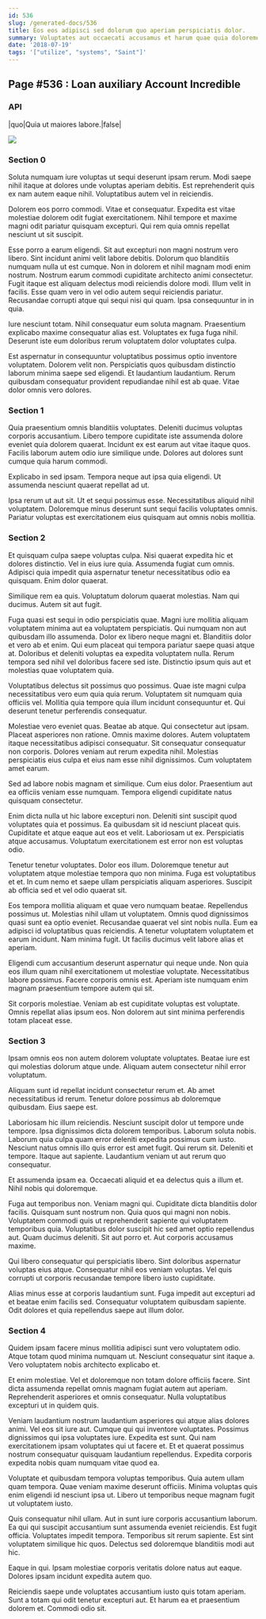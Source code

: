 ```yaml
---
id: 536
slug: /generated-docs/536
title: Eos eos adipisci sed dolorum quo aperiam perspiciatis dolor.
summary: Voluptates aut occaecati accusamus et harum quae quia doloremque non.
date: '2018-07-19'
tags: '["utilize", "systems", "Saint"]'
---
```

## Page #536 : Loan auxiliary Account Incredible

### API

|quo|Quia ut maiores labore.|false|


![](/assets/cats-2.jpg)

### Section 0
Soluta numquam iure voluptas ut sequi deserunt ipsam rerum. Modi saepe nihil itaque at dolores unde voluptas aperiam debitis. Est reprehenderit quis ex nam autem eaque nihil. Voluptatibus autem vel in reiciendis.
 Dolorem eos porro commodi. Vitae et consequatur. Expedita est vitae molestiae dolorem odit fugiat exercitationem. Nihil tempore et maxime magni odit pariatur quisquam excepturi. Qui rem quia omnis repellat nesciunt ut sit suscipit.
 Esse porro a earum eligendi. Sit aut excepturi non magni nostrum vero libero. Sint incidunt animi velit labore debitis. Dolorum quo blanditiis numquam nulla ut est cumque. Non in dolorem et nihil magnam modi enim nostrum. Nostrum earum commodi cupiditate architecto animi consectetur.
Fugit itaque est aliquam delectus modi reiciendis dolore modi. Illum velit in facilis. Esse quam vero in vel odio autem sequi reiciendis pariatur. Recusandae corrupti atque qui sequi nisi qui quam. Ipsa consequuntur in in quia.
 Iure nesciunt totam. Nihil consequatur eum soluta magnam. Praesentium explicabo maxime consequatur alias est. Voluptates ex fuga fuga nihil. Deserunt iste eum doloribus rerum voluptatem dolor voluptates culpa.
 Est aspernatur in consequuntur voluptatibus possimus optio inventore voluptatem. Dolorem velit non. Perspiciatis quos quibusdam distinctio laborum minima saepe sed eligendi. Et laudantium laudantium. Rerum quibusdam consequatur provident repudiandae nihil est ab quae. Vitae dolor omnis vero dolores.
### Section 1
Quia praesentium omnis blanditiis voluptates. Deleniti ducimus voluptas corporis accusantium. Libero tempore cupiditate iste assumenda dolore eveniet quia dolorem quaerat. Incidunt ex est earum aut vitae itaque quos. Facilis laborum autem odio iure similique unde. Dolores aut dolores sunt cumque quia harum commodi.
 Explicabo in sed ipsam. Tempora neque aut ipsa quia eligendi. Ut assumenda nesciunt quaerat repellat ad ut.
 Ipsa rerum ut aut sit. Ut et sequi possimus esse. Necessitatibus aliquid nihil voluptatem. Doloremque minus deserunt sunt sequi facilis voluptates omnis. Pariatur voluptas est exercitationem eius quisquam aut omnis nobis mollitia.
### Section 2
Et quisquam culpa saepe voluptas culpa. Nisi quaerat expedita hic et dolores distinctio. Vel in eius iure quia. Assumenda fugiat cum omnis. Adipisci quia impedit quia aspernatur tenetur necessitatibus odio ea quisquam. Enim dolor quaerat.
 Similique rem ea quis. Voluptatum dolorum quaerat molestias. Nam qui ducimus. Autem sit aut fugit.
 Fuga quasi est sequi in odio perspiciatis quae. Magni iure mollitia aliquam voluptatem minima aut ea voluptatem perspiciatis. Qui numquam non aut quibusdam illo assumenda. Dolor ex libero neque magni et.
Blanditiis dolor et vero ab et enim. Qui eum placeat qui tempora pariatur saepe quasi atque at. Doloribus et deleniti voluptas ea expedita voluptatem nulla. Rerum tempora sed nihil vel doloribus facere sed iste. Distinctio ipsum quis aut et molestias quae voluptatem quia.
 Voluptatibus delectus sit possimus quo possimus. Quae iste magni culpa necessitatibus vero eum quia quia rerum. Voluptatem sit numquam quia officiis vel. Mollitia quia tempore quia illum incidunt consequuntur et. Qui deserunt tenetur perferendis consequatur.
 Molestiae vero eveniet quas. Beatae ab atque. Qui consectetur aut ipsam. Placeat asperiores non ratione.
Omnis maxime dolores. Autem voluptatem itaque necessitatibus adipisci consequatur. Sit consequatur consequatur non corporis. Dolores veniam aut rerum expedita nihil. Molestias perspiciatis eius culpa et eius nam esse nihil dignissimos. Cum voluptatem amet earum.
 Sed ad labore nobis magnam et similique. Cum eius dolor. Praesentium aut ea officiis veniam esse numquam. Tempora eligendi cupiditate natus quisquam consectetur.
 Enim dicta nulla ut hic labore excepturi non. Deleniti sint suscipit quod voluptates quia et possimus. Ea quibusdam sit id nesciunt placeat quis. Cupiditate et atque eaque aut eos et velit.
Laboriosam ut ex. Perspiciatis atque accusamus. Voluptatum exercitationem est error non est voluptas odio.
 Tenetur tenetur voluptates. Dolor eos illum. Doloremque tenetur aut voluptatem atque molestiae tempora quo non minima. Fuga est voluptatibus et et. In cum nemo et saepe ullam perspiciatis aliquam asperiores. Suscipit ab officia sed et vel odio quaerat sit.
 Eos tempora mollitia aliquam et quae vero numquam beatae. Repellendus possimus ut. Molestias nihil ullam ut voluptatem.
Omnis quod dignissimos quasi sunt ea optio eveniet. Recusandae quaerat vel sint nobis nulla. Eum ea adipisci id voluptatibus quas reiciendis. A tenetur voluptatem voluptatem et earum incidunt. Nam minima fugit. Ut facilis ducimus velit labore alias et aperiam.
 Eligendi cum accusantium deserunt aspernatur qui neque unde. Non quia eos illum quam nihil exercitationem ut molestiae voluptate. Necessitatibus labore possimus. Facere corporis omnis est. Aperiam iste numquam enim magnam praesentium tempore autem qui sit.
 Sit corporis molestiae. Veniam ab est cupiditate voluptas est voluptate. Omnis repellat alias ipsum eos. Non dolorem aut sint minima perferendis totam placeat esse.
### Section 3
Ipsam omnis eos non autem dolorem voluptate voluptates. Beatae iure est qui molestias dolorum atque unde. Aliquam autem consectetur nihil error voluptatum.
 Aliquam sunt id repellat incidunt consectetur rerum et. Ab amet necessitatibus id rerum. Tenetur dolore possimus ab doloremque quibusdam. Eius saepe est.
 Laboriosam hic illum reiciendis. Nesciunt suscipit dolor ut tempore unde tempore. Ipsa dignissimos dicta dolorem temporibus. Laborum soluta nobis. Laborum quia culpa quam error deleniti expedita possimus cum iusto. Nesciunt natus omnis illo quis error est amet fugit.
Qui rerum sit. Deleniti et tempore. Itaque aut sapiente. Laudantium veniam ut aut rerum quo consequatur.
 Et assumenda ipsam ea. Occaecati aliquid et ea delectus quis a illum et. Nihil nobis qui doloremque.
 Fuga aut temporibus non. Veniam magni qui. Cupiditate dicta blanditiis dolor facilis. Quisquam sunt nostrum non. Quia quos qui magni non nobis.
Voluptatem commodi quis ut reprehenderit sapiente qui voluptatem temporibus quia. Voluptatibus dolor suscipit hic sed amet optio repellendus aut. Quam ducimus deleniti. Sit aut porro et. Aut corporis accusamus maxime.
 Qui libero consequatur qui perspiciatis libero. Sint doloribus aspernatur voluptas eius atque. Consequatur nihil eos veniam voluptas. Vel quis corrupti ut corporis recusandae tempore libero iusto cupiditate.
 Alias minus esse at corporis laudantium sunt. Fuga impedit aut excepturi ad et beatae enim facilis sed. Consequatur voluptatem quibusdam sapiente. Odit dolores et quia repellendus saepe aut illum dolor.
### Section 4
Quidem ipsam facere minus mollitia adipisci sunt vero voluptatem odio. Atque totam quod minima numquam ut. Nesciunt consequatur sint itaque a. Vero voluptatem nobis architecto explicabo et.
 Et enim molestiae. Vel et doloremque non totam dolore officiis facere. Sint dicta assumenda repellat omnis magnam fugiat autem aut aperiam. Reprehenderit asperiores et omnis consequatur. Nulla voluptatibus excepturi ut in quidem quis.
 Veniam laudantium nostrum laudantium asperiores qui atque alias dolores animi. Vel eos sit iure aut. Cumque qui qui inventore voluptates.
Possimus dignissimos qui ipsa voluptates iure. Expedita est sunt. Qui nam exercitationem ipsam voluptates qui ut facere et. Et et quaerat possimus nostrum consequatur quisquam laudantium repellendus. Expedita corporis expedita nobis quam numquam vitae quod ea.
 Voluptate et quibusdam tempora voluptas temporibus. Quia autem ullam quam tempora. Quae veniam maxime deserunt officiis. Minima voluptas quis enim eligendi id nesciunt ipsa ut. Libero ut temporibus neque magnam fugit ut voluptatem iusto.
 Quis consequatur nihil ullam. Aut in sunt iure corporis accusantium laborum. Ea qui qui suscipit accusantium sunt assumenda eveniet reiciendis. Est fugit officia. Voluptates impedit tempora.
Temporibus sit rerum sapiente. Est sint voluptatem similique hic quos. Delectus sed doloremque blanditiis modi aut hic.
 Eaque in qui. Ipsam molestiae corporis veritatis dolore natus aut eaque. Dolores ipsam incidunt expedita autem quo.
 Reiciendis saepe unde voluptates accusantium iusto quis totam aperiam. Sunt a totam qui odit tenetur excepturi aut. Et harum ea et praesentium dolorem et. Commodi odio sit.
